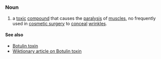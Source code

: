 =={{En}}==
===Noun===
# a [[toxic]] [[compound]] that causes the [[paralysis]] of [[muscle]]s, no frequently used in [[cosmetic surgery]] to [[conceal]] [[wrinkle]]s.

====See also====
* [[Botulin toxin]]
*[[w:Botulin toxinox|Wiktionary article on Botulin toxin]]